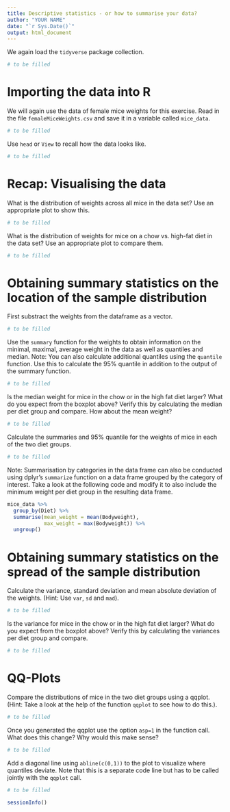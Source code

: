 ```yaml
---
title: Descriptive statistics - or how to summarise your data?
author: "YOUR NAME"
date: "`r Sys.Date()`"
output: html_document
---
```


We again load the `tidyverse` package collection.
```r
# to be filled
```

# Importing the data into R
We will again use the data of female mice weights for this exercise. Read in the file `femaleMiceWeights.csv` and save it in a variable called `mice_data`.
```r
# to be filled
```

Use `head` or `View` to recall how the data looks like.
```r
# to be filled
```

# Recap: Visualising the data

What is the distribution of weights across all mice in the data set? Use an appropriate plot to show this.
```r
# to be filled
```

What is the distribution of weights for mice on a chow vs. high-fat diet in the data set?  Use an appropriate plot to compare them.
```r
# to be filled
```

# Obtaining summary statistics on the location of the sample distribution

First substract the weights from the dataframe as a vector.
```r
# to be filled
```

Use the `summary` function for the weights to obtain information on the minimal, maximal, average weight in the data as well as quantiles and median. Note: You can also calculate additional quantiles using the `quantile` function. Use this to calculate the 95% quantile in addition to the output of the summary function.
```r
# to be filled
```

Is the median weight for mice in the chow or in the high fat diet larger? What do you expect from the boxplot above? Verify this by calculating the median per diet group and compare. How about the mean weight?
```r
# to be filled
```

Calculate the summaries and 95% quantile for the weights of mice in each of the two diet groups.
```r
# to be filled
```

Note: Summarisation by categories in the data frame can also be conducted using dplyr's `summarize` function on a data frame grouped by the category of interest. Take a look at the following code and modify it to also include the minimum weight per diet group in the resulting data frame.
```r
mice_data %>%
  group_by(Diet) %>%
  summarise(mean_weight = mean(Bodyweight),
            max_weight = max(Bodyweight)) %>%
  ungroup()
```

# Obtaining summary statistics on the spread of the sample distribution

Calculate the variance, standard deviation and mean absolute deviation of the weights. (Hint: Use `var`, `sd` and `mad`). 
```r
# to be filled
```

Is the variance for mice in the chow or in the high fat diet larger? What do you expect from the boxplot above? Verify this by calculating the variances per diet group and compare.
```r
# to be filled
```

# QQ-Plots
Compare the distributions of mice in the two diet groups using a qqplot. (Hint: Take a look at the help of the function `qqplot` to see how to do this.). 
```r
# to be filled
```

Once you generated the qqplot use the option `asp=1` in the function call. What does this change? Why would this make sense?
```r
# to be filled
```

Add a diagonal line using `abline(c(0,1))` to the plot to visualize where quantiles deviate. Note that this is a separate code line but has to be called jointly with the `qqplot` call.
```r
# to be filled
```

```r
sessionInfo()
```
